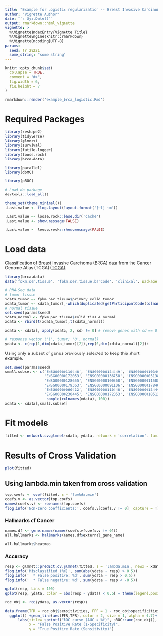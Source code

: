 ```yaml
---
title: "Example for Logistic regularization -- Breast Invasive Carcinoma"
author: "Vignette Author"
date: "`r Sys.Date()`"
output: rmarkdown::html_vignette
vignette: >
  %\VignetteIndexEntry{Vignette Title}
  %\VignetteEngine{knitr::rmarkdown}
  %\VignetteEncoding{UTF-8}
params:
  seed: !r 29221
  some_string: "some string"
---
```


```r
knitr::opts_chunk$set(
  collapse = TRUE,
  comment = "#>",
  fig.width = 6,
  fig.height = 7
)
```

```r
rmarkdown::render('example_brca_logistic.Rmd')
```


# Required Packages

```r

library(reshape2)
library(tidyverse)
library(glmnet)
library(survival)
library(futile.logger)
library(loose.rock)
library(brca.data)

library(parallel)
library(doMC)

library(pROC)

# Load do package
devtools::load_all()

theme_set(theme_minimal())
.Last.value <- flog.layout(layout.format('[~l] ~m'))

.Last.value <- loose.rock::base.dir('cache')
.Last.value <- show.message(FALSE)

.Last.value <- loose.rock::show.message(FALSE)
```

# Load data

Classification of Breast Invasive Carcinoma (BRCA) data from the Cancer Genome Atlas  (TCGA) ([TCGA](https://cancergenome.nih.gov/)).

```r
library(brca.data)
data('fpkm.per.tissue', 'fpkm.per.tissue.barcode', 'clinical', package = 'brca.data')

# RNA-Seq data
# tumor tissue
xdata_tumor <- fpkm.per.tissue$primary.solid.tumor
xdata_tumor <- xdata_tumor[,-which(duplicated(getParticipantCode(colnames(fpkm.per.tissue$primary.solid.tumor))))] # removing duplicated samples
# normal tissue
set.seed(params$seed)
xdata_normal <- fpkm.per.tissue$solid.tissue.normal
xdata <- rbind(t(xdata_tumor),t(xdata_normal))

xdata <- xdata[, apply(xdata, 2, sd) != 0] # remove genes with sd == 0

# response vector ('1', tumor; '0', normal)
ydata <- c(rep(1,dim(xdata_tumor)[2]),rep(0,dim(xdata_normal)[2]))
```

Using only a subset of genes previously selected to keep this short example.

```r
set.seed(params$seed)
small.subset <- c('ENSG00000110448', 'ENSG00000124449', 'ENSG00000103494', 
                  'ENSG00000172053', 'ENSG00000136758', 'ENSG00000051382', 
                  'ENSG00000128655', 'ENSG00000100368', 'ENSG00000115884', 
                  'ENSG00000179363', 'ENSG00000091106', 'ENSG00000178403', 
                  'ENSG00000066422', 'ENSG00000110448', 'ENSG00000124449', 
                  'ENSG00000230445', 'ENSG00000172053', 'ENSG00000185122', 
                   sample(colnames(xdata), 100))
xdata <- xdata[,small.subset]
```

# Fit models

```r
fitted <- network.cv.glmnet(xdata, ydata, network = 'correlation', family = 'binomial', nlambda = 1000)
```

# Results of Cross Validation

```r
plot(fitted)
```

## Using lambda.min taken from cross validation

```r
top.coefs <- coef(fitted, s = 'lambda.min')
coefs.v <- as.vector(top.coefs)
names(coefs.v) <- rownames(top.coefs)
flog.info('Non-zero coefficients:', coefs.v[coefs.v != 0], capture = T)
```

### Hallmarks of Cancer

```r
names.df <- gene.names(names(coefs.v[coefs.v != 0]))
all.hallmarks <- hallmarks(names.df$external_gene_name)

all.hallmarks$heatmap
```

### Accuracy

```r
resp <- glmnet::predict.cv.glmnet(fitted, s = 'lambda.min', newx = xdata, type = 'response')
flog.info('Misclassified (%d)', sum(abs(ydata - resp) > 0.5))
flog.info('  * False positive: %d', sum(ydata - resp > 0.5))
flog.info('  * False negative: %d', sum(ydata - resp < -0.5))
```

```r
qplot(resp, bins = 100)
qplot(resp, ydata, color = abs(resp - ydata) < 0.5) + theme(legend.position = 'none')
```

```r
roc_obj <- roc(ydata, as.vector(resp))

data.frame(TPR = roc_obj$sensitivities, FPR = 1 - roc_obj$specificities) %>%
  ggplot() +geom_line(aes(FPR,TPR), color = 2, size = 1, alpha = 0.7)+
      labs(title= sprintf("ROC curve (AUC = %f)", pROC::auc(roc_obj)), 
           x = "False Positive Rate (1-Specificity)", 
           y = "True Positive Rate (Sensitivity)")
```


